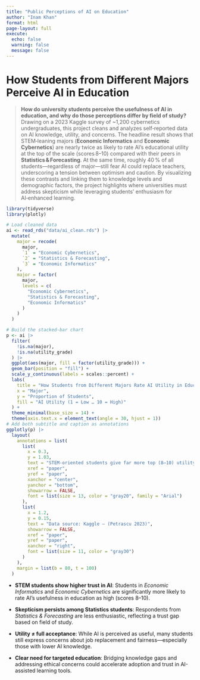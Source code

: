 ```yaml
---
title: "Public Perceptions of AI on Education"
author: "Inam Khan"
format: html
page-layout: full
execute: 
  echo: false
  warning: false
  message: false
---
```


# How Students from Different Majors Perceive AI in Education

> **How do university students perceive the usefulness of AI in education, and why do those perceptions differ by field of study?**  
> Drawing on a 2023 Kaggle survey of ~1,200 cybernetics undergraduates, this project cleans and analyzes self‑reported data on AI knowledge, utility, and concerns. The headline result shows that STEM‑leaning majors (**Economic Informatics** and **Economic Cybernetics**) are nearly twice as likely to rate AI’s educational utility at the top of the scale (scores 8–10) compared with their peers in **Statistics & Forecasting**. At the same time, roughly 40 % of all students—regardless of major—still fear AI could replace teachers, underscoring a tension between optimism and caution. By visualizing these contrasts and linking them to knowledge levels and demographic factors, the project highlights where universities must address skepticism while leveraging students’ enthusiasm for AI‑enhanced learning.

```r
library(tidyverse)
library(plotly)

# Load cleaned data
ai <- read_rds("data/ai_clean.rds") |> 
  mutate(
    major = recode(
      major,
      `1` = "Economic Cybernetics",
      `2` = "Statistics & Forecasting",
      `3` = "Economic Informatics"
    ),
    major = factor(
      major,
      levels = c(
        "Economic Cybernetics",
        "Statistics & Forecasting",
        "Economic Informatics"
      )
    )
  )

# Build the stacked-bar chart
p <- ai |> 
  filter(
    !is.na(major),
    !is.na(utility_grade)
  ) |> 
  ggplot(aes(major, fill = factor(utility_grade))) +
  geom_bar(position = "fill") +
  scale_y_continuous(labels = scales::percent) +
  labs(
    title = "How Students from Different Majors Rate AI Utility in Education",
    x = "Major",
    y = "Proportion of Students",
    fill = "AI Utility (1 = Low … 10 = High)"
  ) +
  theme_minimal(base_size = 14) +
  theme(axis.text.x = element_text(angle = 30, hjust = 1))
# Add both subtitle and caption as annotations
ggplotly(p) |>
  layout(
    annotations = list(
      list(
        x = 0.3,
        y = 1.03,
        text = "STEM‑oriented students give far more top (8–10) utility scores than their statistics‑focused peers, highlighting a clear major‑based optimism gap.",
        xref = "paper",
        yref = "paper",
        xanchor = "center",
        yanchor = "bottom",
        showarrow = FALSE,
        font = list(size = 13, color = "gray20", family = "Arial")
      ),
      list(
        x = 1.2,
        y = 0.15,
        text = "Data source: Kaggle — (Petrascu 2023)",
        showarrow = FALSE,
        xref = "paper",
        yref = "paper",
        xanchor = "right",
        font = list(size = 11, color = "gray30")
      )
    ),
    margin = list(b = 80, t = 100)
  )
```

::: {.callout-note title="Key Takeaways"}

- **STEM students show higher trust in AI**: Students in *Economic Informatics* and *Economic Cybernetics* are significantly more likely to rate AI’s usefulness in education as high (scores 8–10).

- **Skepticism persists among Statistics students**: Respondents from *Statistics & Forecasting* are less enthusiastic, reflecting a trust gap based on field of study.

- **Utility ≠ full acceptance**: While AI is perceived as useful, many students still express concerns about job replacement and fairness—especially those with lower AI knowledge.

- **Clear need for targeted education**: Bridging knowledge gaps and addressing ethical concerns could accelerate adoption and trust in AI-assisted learning tools.

:::
